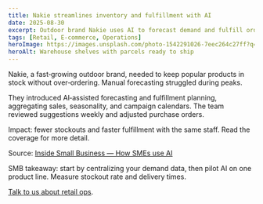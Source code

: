 ```yaml
---
title: Nakie streamlines inventory and fulfillment with AI
date: 2025-08-30
excerpt: Outdoor brand Nakie uses AI to forecast demand and fulfill orders faster, improving customer experience and reducing stockouts.
tags: [Retail, E‑commerce, Operations]
heroImage: https://images.unsplash.com/photo-1542291026-7eec264c27ff?q=80&w=1600&auto=format&fit=crop
heroAlt: Warehouse shelves with parcels ready to ship
---
```


Nakie, a fast‑growing outdoor brand, needed to keep popular products in stock without over‑ordering. Manual forecasting struggled during peaks.

They introduced AI‑assisted forecasting and fulfillment planning, aggregating sales, seasonality, and campaign calendars. The team reviewed suggestions weekly and adjusted purchase orders.

Impact: fewer stockouts and faster fulfillment with the same staff. Read the coverage for more detail.

Source: [Inside Small Business — How SMEs use AI](https://insidesmallbusiness.com.au/people-hr/productivity/case-studies-how-smes-are-using-ai-to-compete-with-big-players#:~:text=For%20Nakie%2C%20their%20AI%20journey)

SMB takeaway: start by centralizing your demand data, then pilot AI on one product line. Measure stockout rate and delivery times.

[Talk to us about retail ops](/solutions).
